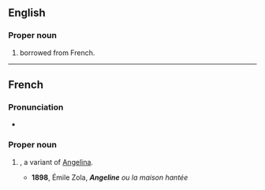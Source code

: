 {{also|angeline}}
==English==

===Proper noun===
{{en-proper noun}}

# {{given name|female|from=Ancient Greek}} borrowed from French.

----

==French==

===Pronunciation===
* {{audio|Fr-Paris--Angeline.ogg|Audio (Paris)|lang=fr}}

===Proper noun===
{{fr-proper noun}}

# {{given name|female|lang=fr}}, a variant of [[Angelina]].
#* '''1898''', Émile Zola, '''''Angeline''' ou la maison hantée''